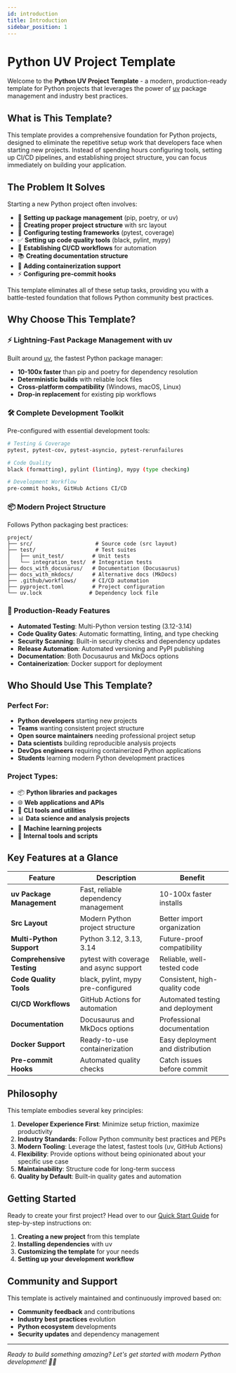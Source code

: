 ```yaml
---
id: introduction
title: Introduction
sidebar_position: 1
---
```


# Python UV Project Template

Welcome to the **Python UV Project Template** - a modern, production-ready template for Python projects that leverages the power of [uv](https://docs.astral.sh/uv/) package management and industry best practices.

## What is This Template?

This template provides a comprehensive foundation for Python projects, designed to eliminate the repetitive setup work that developers face when starting new projects. Instead of spending hours configuring tools, setting up CI/CD pipelines, and establishing project structure, you can focus immediately on building your application.

## The Problem It Solves

Starting a new Python project often involves:

- 🔧 **Setting up package management** (pip, poetry, or uv)
- 📁 **Creating proper project structure** with src layout
- 🧪 **Configuring testing frameworks** (pytest, coverage)
- ✅ **Setting up code quality tools** (black, pylint, mypy)
- 🔄 **Establishing CI/CD workflows** for automation
- 📚 **Creating documentation structure**
- 🐳 **Adding containerization support**
- ⚡ **Configuring pre-commit hooks**

This template eliminates all of these setup tasks, providing you with a battle-tested foundation that follows Python community best practices.

## Why Choose This Template?

### ⚡ Lightning-Fast Package Management with uv

Built around [uv](https://docs.astral.sh/uv/), the fastest Python package manager:

- **10-100x faster** than pip and poetry for dependency resolution
- **Deterministic builds** with reliable lock files
- **Cross-platform compatibility** (Windows, macOS, Linux)
- **Drop-in replacement** for existing pip workflows

### 🛠️ Complete Development Toolkit

Pre-configured with essential development tools:

```bash
# Testing & Coverage
pytest, pytest-cov, pytest-asyncio, pytest-rerunfailures

# Code Quality
black (formatting), pylint (linting), mypy (type checking)

# Development Workflow
pre-commit hooks, GitHub Actions CI/CD
```

### 📦 Modern Project Structure

Follows Python packaging best practices:

```
project/
├── src/                    # Source code (src layout)
├── test/                   # Test suites
│   ├── unit_test/         # Unit tests
│   └── integration_test/  # Integration tests
├── docs_with_docusarus/   # Documentation (Docusaurus)
├── docs_with_mkdocs/      # Alternative docs (MkDocs)
├── .github/workflows/     # CI/CD automation
├── pyproject.toml         # Project configuration
└── uv.lock               # Dependency lock file
```

### 🚀 Production-Ready Features

- **Automated Testing**: Multi-Python version testing (3.12-3.14)
- **Code Quality Gates**: Automatic formatting, linting, and type checking
- **Security Scanning**: Built-in security checks and dependency updates
- **Release Automation**: Automated versioning and PyPI publishing
- **Documentation**: Both Docusaurus and MkDocs options
- **Containerization**: Docker support for deployment

## Who Should Use This Template?

### Perfect For:

- **Python developers** starting new projects
- **Teams** wanting consistent project structure
- **Open source maintainers** needing professional project setup
- **Data scientists** building reproducible analysis projects
- **DevOps engineers** requiring containerized Python applications
- **Students** learning modern Python development practices

### Project Types:

- 📦 **Python libraries and packages**
- 🌐 **Web applications and APIs**
- 🤖 **CLI tools and utilities**
- 📊 **Data science and analysis projects**
- 🧠 **Machine learning projects**
- 🔧 **Internal tools and scripts**

## Key Features at a Glance

| Feature | Description | Benefit |
|---------|-------------|---------|
| **uv Package Management** | Fast, reliable dependency management | 10-100x faster installs |
| **Src Layout** | Modern Python project structure | Better import organization |
| **Multi-Python Support** | Python 3.12, 3.13, 3.14 | Future-proof compatibility |
| **Comprehensive Testing** | pytest with coverage and async support | Reliable, well-tested code |
| **Code Quality Tools** | black, pylint, mypy pre-configured | Consistent, high-quality code |
| **CI/CD Workflows** | GitHub Actions for automation | Automated testing and deployment |
| **Documentation** | Docusaurus and MkDocs options | Professional documentation |
| **Docker Support** | Ready-to-use containerization | Easy deployment and distribution |
| **Pre-commit Hooks** | Automated quality checks | Catch issues before commit |

## Philosophy

This template embodies several key principles:

1. **Developer Experience First**: Minimize setup friction, maximize productivity
2. **Industry Standards**: Follow Python community best practices and PEPs
3. **Modern Tooling**: Leverage the latest, fastest tools (uv, GitHub Actions)
4. **Flexibility**: Provide options without being opinionated about your specific use case
5. **Maintainability**: Structure code for long-term success
6. **Quality by Default**: Built-in quality gates and automation

## Getting Started

Ready to create your first project? Head over to our [Quick Start Guide](./quick-start/index.mdx) for step-by-step instructions on:

1. **Creating a new project** from this template
2. **Installing dependencies** with uv
3. **Customizing the template** for your needs
4. **Setting up your development workflow**

## Community and Support

This template is actively maintained and continuously improved based on:

- **Community feedback** and contributions
- **Industry best practices** evolution
- **Python ecosystem** developments
- **Security updates** and dependency management

---

*Ready to build something amazing? Let's get started with modern Python development! 🐍✨*
